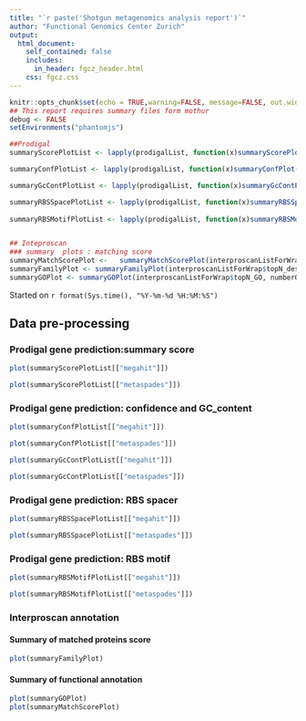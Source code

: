 ```yaml
---
title: "`r paste('Shotgun metagenomics analysis report')`"
author: "Functional Genomics Center Zurich"
output: 
  html_document:
    self_contained: false
    includes:
      in_header: fgcz_header.html
    css: fgcz.css
---
```


```r
knitr::opts_chunk$set(echo = TRUE,warning=FALSE, message=FALSE, out.width = "49%")
## This report requires summary files form mothur
debug <- FALSE
setEnvironments("phantomjs")
```

```r
##Prodigal
summaryScorePlotList <- lapply(prodigalList, function(x)summaryScorePlot(x$fullSumm))

summaryConfPlotList <- lapply(prodigalList, function(x)summaryConfPlot(x$subsetDataToPartial00))

summaryGcContPlotList <- lapply(prodigalList, function(x)summaryGcContPlot(x$subsetDataToPartial00))

summaryRBSSpacePlotList <- lapply(prodigalList, function(x)summaryRBSSpacePlot(x$subsetDataToPartial00))
  
summaryRBSMotifPlotList <- lapply(prodigalList, function(x)summaryRBSMotifPlot(x$subsetDataToPartial00))


## Inteproscan
### summary  plots : matching score 
summaryMatchScorePlot <-   summaryMatchScorePlot(interproscanListForWrap$summDF)
summaryFamilyPlot <- summaryFamilyPlot(interproscanListForWrap$topN_desc, numberOfTopNCategories)
summaryGOPlot <- summaryGOPlot(interproscanListForWrap$topN_GO, numberOfTopNCategories)
```


Started on `r format(Sys.time(), "%Y-%m-%d %H:%M:%S")`

## Data pre-processing {.tabset}

### Prodigal gene prediction:summary score
```r
plot(summaryScorePlotList[["megahit"]])
```

```r
plot(summaryScorePlotList[["metaspades"]])
```

### Prodigal gene prediction: confidence and GC_content
```r
plot(summaryConfPlotList[["megahit"]])
```

```r
plot(summaryConfPlotList[["metaspades"]])
```

```r
plot(summaryGcContPlotList[["megahit"]])
```

```r
plot(summaryGcContPlotList[["metaspades"]])
```

### Prodigal gene prediction: RBS spacer
```r
plot(summaryRBSSpacePlotList[["megahit"]])
```

```r
plot(summaryRBSSpacePlotList[["metaspades"]])
```

### Prodigal gene prediction: RBS motif
```r
plot(summaryRBSMotifPlotList[["megahit"]])
```

```r
plot(summaryRBSMotifPlotList[["metaspades"]])
```

### Interproscan annotation
#### Summary of matched proteins score
```r
plot(summaryFamilyPlot)
```

#### Summary of functional annotation
```r
plot(summaryGOPlot)
plot(summaryMatchScorePlot)
```